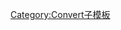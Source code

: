 {{convert/{{{d}}}|{{{1}}}|{{{2|}}}|{{{3|}}}|{{{4|}}}|{{{5|}}}|{{{6|}}}|{{{7|}}}|s={{{s|}}}|r={{{r}}}
|u=km<sup>2</sup>
|n=-{zh-cn:平方千米;zh-tw:平方公里;zh-hk:平方公里;}-
|t=平方千米
|o=sqmi
|b=1000000
|j=6-{{{j|0}}}}}<noinclude>[[Category:Convert子模板]]
</noinclude>